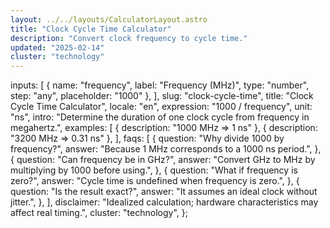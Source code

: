 ```yaml
---
layout: ../../layouts/CalculatorLayout.astro
title: "Clock Cycle Time Calculator"
description: "Convert clock frequency to cycle time."
updated: "2025-02-14"
cluster: "technology"
---
```



  inputs: [
    { name: "frequency", label: "Frequency (MHz)", type: "number", step: "any", placeholder: "1000" },
  ],
  slug: "clock-cycle-time",
  title: "Clock Cycle Time Calculator",
  locale: "en",
  expression: "1000 / frequency",
  unit: "ns",
  intro: "Determine the duration of one clock cycle from frequency in megahertz.",
  examples: [
    { description: "1000 MHz ⇒ 1 ns" },
    { description: "3200 MHz ⇒ 0.31 ns" },
  ],
  faqs: [
    {
      question: "Why divide 1000 by frequency?",
      answer: "Because 1 MHz corresponds to a 1000 ns period.",
    },
    {
      question: "Can frequency be in GHz?",
      answer: "Convert GHz to MHz by multiplying by 1000 before using.",
    },
    {
      question: "What if frequency is zero?",
      answer: "Cycle time is undefined when frequency is zero.",
    },
    {
      question: "Is the result exact?",
      answer: "It assumes an ideal clock without jitter.",
    },
  ],
  disclaimer: "Idealized calculation; hardware characteristics may affect real timing.",
  cluster: "technology",
};

<Calculator schema={schema} />
